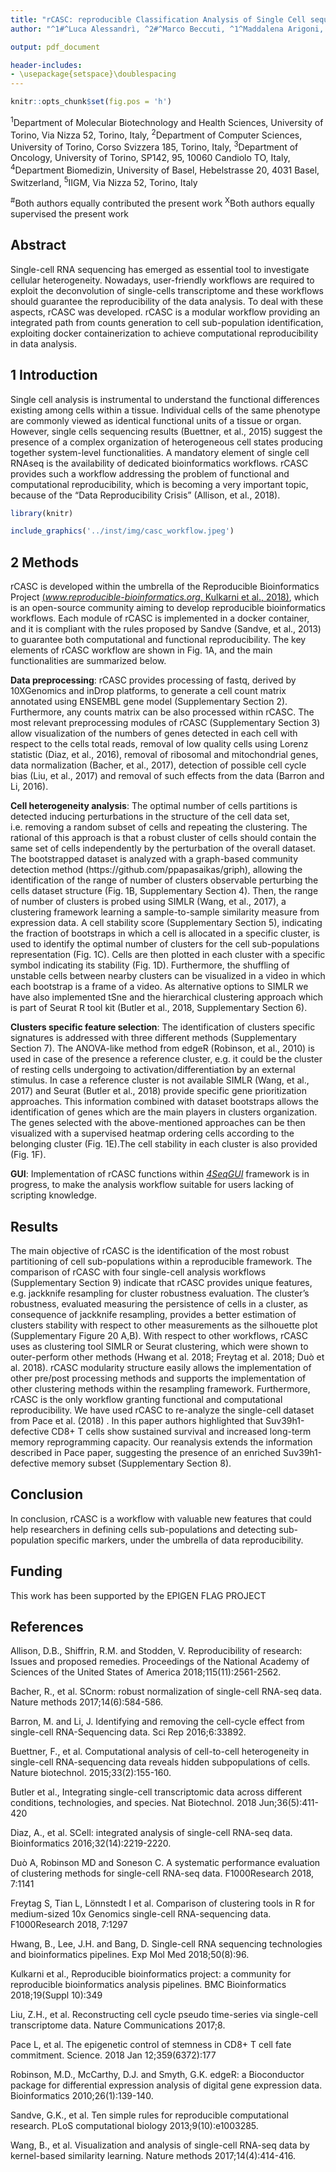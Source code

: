```yaml
---
title: "rCASC: reproducible Classification Analysis of Single Cell sequencing data"
author: "^1#^Luca Alessandrì, ^2#^Marco Beccuti, ^1^Maddalena Arigoni, ^3^Martina Olivero, ^2^Greta Romano, ^2^Sergio Rabellino, ^4^Gennaro De Libero, ^5^Luigia Pace, ^2X^Francesca Cordero and ^1X^Raffaele A Calogero"

output: pdf_document

header-includes:
- \usepackage{setspace}\doublespacing
---
```


```r
knitr::opts_chunk$set(fig.pos = 'h')
```

\fontsize{8}{8}\selectfont
^1^Department of Molecular Biotechnology and Health Sciences, University of Torino, Via Nizza 52, Torino, Italy,
^2^Department of Computer Sciences, University of Torino, Corso Svizzera 185, Torino, Italy,
^3^Department of Oncology, University of Torino, SP142, 95, 10060 Candiolo TO, Italy, 
^4^Department Biomedizin, University of Basel, Hebelstrasse 20, 4031 Basel, Switzerland, 
^5^IIGM, Via Nizza 52, Torino, Italy

^#^Both authors equally contributed the present work
^X^Both authors equally supervised the present work
\fontsize{10}{10}\selectfont

## Abstract
Single-cell RNA sequencing has emerged as essential tool to investigate cellular heterogeneity. Nowadays, user-friendly workflows are required to exploit the deconvolution of single-cells transcriptome and these workflows should guarantee the reproducibility of the data analysis. To deal with these aspects, rCASC was developed. rCASC is a modular workflow providing an integrated path from counts generation to cell sub-population identification, exploiting docker containerization to achieve computational reproducibility in data analysis.

## 1 Introduction 
Single cell analysis is instrumental to understand the functional differences existing among cells within a tissue. Individual cells of the same phenotype are commonly viewed as identical functional units of a tissue or organ. However, single cells sequencing results (Buettner, et al., 2015) suggest the presence of a complex organization of heterogeneous cell states producing together system-level functionalities. 
A mandatory element of single cell RNAseq is the availability of dedicated bioinformatics workflows. rCASC provides such a workflow addressing the problem of functional and computational reproducibility, which is becoming a very important topic, because of the “Data Reproducibility Crisis” (Allison, et al., 2018). 

```r
library(knitr)

include_graphics('../inst/img/casc_workflow.jpeg')

```


## 2 Methods
rCASC is developed within the umbrella of the Reproducible Bioinformatics Project [(*www.reproducible-bioinformatics.org*, Kulkarni et al., 2018)](www.reproducible-bioinformatics.org), which is an open-source community aiming to develop reproducible bioinformatics workflows. Each module of rCASC is implemented in a docker container, and it is compliant with the rules proposed by Sandve (Sandve, et al., 2013) to guarantee both computational and functional reproducibility. The key elements of rCASC workflow are shown in Fig. 1A, and the main functionalities are summarized below. 

**Data preprocessing**: rCASC provides processing of fastq, derived by 10XGenomics and inDrop platforms, to generate a cell count matrix annotated using ENSEMBL gene model (Supplementary Section 2). Furthermore, any counts matrix can be also processed within rCASC. The most relevant preprocessing modules of rCASC (Supplementary Section 3) allow visualization of the numbers of genes detected in each cell with respect to the cells total reads, removal of low quality cells using Lorenz statistic (Diaz, et al., 2016), removal of ribosomal and mitochondrial genes, data normalization (Bacher, et al., 2017), detection of possible cell cycle bias (Liu, et al., 2017) and removal of such effects from the data (Barron and Li, 2016). 

**Cell heterogeneity analysis**: The optimal number of cells partitions is detected inducing perturbations in the structure of the cell data set, i.e. removing a random subset of cells and repeating the clustering. The rational of this approach is that a robust cluster of cells should contain the same set of cells independently by the perturbation of the overall dataset. The bootstrapped dataset is analyzed with a graph-based community detection method (https://github.com/ppapasaikas/griph), allowing the identification of the range of number of clusters observable perturbing the cells dataset structure (Fig. 1B, Supplementary Section 4). Then, the range of number of clusters is probed using SIMLR (Wang, et al., 2017), a clustering framework learning a sample-to-sample similarity measure from expression data. A cell stability score (Supplementary Section 5), indicating the fraction of bootstraps in which a cell is allocated in a specific cluster, is used to identify the optimal number of clusters for the cell sub-populations representation (Fig. 1C). Cells are then plotted in each cluster with a specific symbol indicating its stability (Fig. 1D). Furthermore, the shuffling of unstable cells between nearby clusters can be visualized in a video in which each bootstrap is a frame of a video. As alternative options to SIMLR we have also implemented tSne and the hierarchical clustering approach which is part of Seurat R tool kit (Butler et al., 2018, Supplementary Section 6).

**Clusters specific feature selection**: The identification of clusters specific signatures is addressed with three different methods (Supplementary Section 7).  The ANOVA-like method from edgeR (Robinson, et al., 2010) is used in case of the presence a reference cluster, e.g. it could be the cluster of resting cells undergoing to activation/differentiation by an external stimulus. In case a reference cluster is not available SIMLR (Wang, et al., 2017) and Seurat (Butler et al., 2018) provide specific gene prioritization approaches. This information combined with dataset bootstraps allows the identification of genes which are the main players in clusters organization. The genes selected with the above-mentioned approaches can be then visualized with a supervised heatmap ordering cells according to the belonging cluster (Fig. 1E).The cell stability in each cluster is also provided (Fig. 1F). 

**GUI**: Implementation of rCASC functions within [*4SeqGUI*](https://github.com/mbeccuti/4SeqGUI) framework is in progress, to make the analysis workflow suitable for users lacking of scripting knowledge. 


##	Results
The main objective of rCASC is the identification of the most robust partitioning of cell sub-populations within a reproducible framework. The comparison of rCASC with four single-cell analysis workflows (Supplementary Section 9) indicate that rCASC provides unique features, e.g. jackknife resampling for cluster robustness evaluation. The cluster’s robustness, evaluated measuring the persistence of cells in a cluster, as consequence of jackknife resampling, provides a better estimation of clusters stability with respect to other measurements as the silhouette plot (Supplementary Figure 20 A,B). With respect to other workflows, rCASC uses as clustering tool SIMLR or Seurat clustering, which were shown to outer-perform other methods (Hwang et al. 2018; Freytag et al. 2018; Duò et al. 2018).
rCASC modularity structure easily allows the implementation of other pre/post processing methods and supports the implementation of other clustering methods within the resampling framework. Furthermore, rCASC is the only workflow granting functional and computational reproducibility. 
We have used rCASC to re-analyze the single-cell dataset from Pace et al. (2018) . In this paper authors highlighted that Suv39h1-defective CD8+ T cells show sustained survival and increased long-term memory reprogramming capacity. Our reanalysis extends the information described in Pace paper, suggesting the presence of an enriched Suv39h1-defective memory subset (Supplementary Section 8).


## Conclusion
In conclusion, rCASC is a workflow with valuable new features that could help researchers in defining cells sub-populations and detecting sub-population specific markers, under the umbrella of data reproducibility.


## Funding
This work has been supported by the EPIGEN FLAG PROJECT


## References

Allison, D.B., Shiffrin, R.M. and Stodden, V. Reproducibility of research: Issues and proposed remedies. Proceedings of the National Academy of Sciences of the United States of America 2018;115(11):2561-2562.

Bacher, R., et al. SCnorm: robust normalization of single-cell RNA-seq data. Nature methods 2017;14(6):584-586.

Barron, M. and Li, J. Identifying and removing the cell-cycle effect from single-cell RNA-Sequencing data. Sci Rep 2016;6:33892.

Buettner, F., et al. Computational analysis of cell-to-cell heterogeneity in single-cell RNA-sequencing data reveals hidden subpopulations of cells. Nature biotechnol. 2015;33(2):155-160.

Butler et al., Integrating single-cell transcriptomic data across different conditions, technologies, and species. Nat Biotechnol. 2018 Jun;36(5):411-420

Diaz, A., et al. SCell: integrated analysis of single-cell RNA-seq data. Bioinformatics 2016;32(14):2219-2220.

Duò A, Robinson MD and Soneson C. A systematic performance evaluation of clustering methods for single-cell RNA-seq data. F1000Research 2018, 7:1141

Freytag S, Tian L, Lönnstedt I et al. Comparison of clustering tools in R for medium-sized 10x Genomics single-cell RNA-sequencing data. F1000Research 2018, 7:1297

Hwang, B., Lee, J.H. and Bang, D. Single-cell RNA sequencing technologies and bioinformatics pipelines. Exp Mol Med 2018;50(8):96.

Kulkarni et al., Reproducible bioinformatics project: a community for reproducible bioinformatics analysis pipelines. BMC Bioinformatics 2018;19(Suppl 10):349

Liu, Z.H., et al. Reconstructing cell cycle pseudo time-series via single-cell transcriptome data. Nature Communications 2017;8.

Pace L, et al. The epigenetic control of stemness in CD8+ T cell fate commitment. Science. 2018 Jan 12;359(6372):177

Robinson, M.D., McCarthy, D.J. and Smyth, G.K. edgeR: a Bioconductor package for differential expression analysis of digital gene expression data. Bioinformatics 2010;26(1):139-140.

Sandve, G.K., et al. Ten simple rules for reproducible computational research. PLoS computational biology 2013;9(10):e1003285.

Wang, B., et al. Visualization and analysis of single-cell RNA-seq data by kernel-based similarity learning. Nature methods 2017;14(4):414-416.

